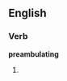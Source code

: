 
==English==

===Verb===
'''preambulating'''

# {{present participle of|[[preambulate]]}}
{{anagrams:en/aabegilmnprtu}}